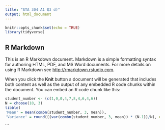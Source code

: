 ```yaml
---
title: "STA 304 A1 Q3 d)"
output: html_document
---
```


```r
knitr::opts_chunk$set(echo = TRUE)
library(tidyverse)
```

## R Markdown

This is an R Markdown document. Markdown is a simple formatting syntax for authoring HTML, PDF, and MS Word documents. For more details on using R Markdown see <http://rmarkdown.rstudio.com>.

When you click the **Knit** button a document will be generated that includes both content as well as the output of any embedded R code chunks within the document. You can embed an R code chunk like this:

```r
student_number <- (c(1,0,0,4,7,8,4,6,4,6))
N = choose(10, 3)
tibble(
'Mean' = mean(combn(student_number, 3, mean)),
'Variance' = round(((var(combn(student_number, 3, mean)) * (N-1))/N), digits = 2))
```
```

